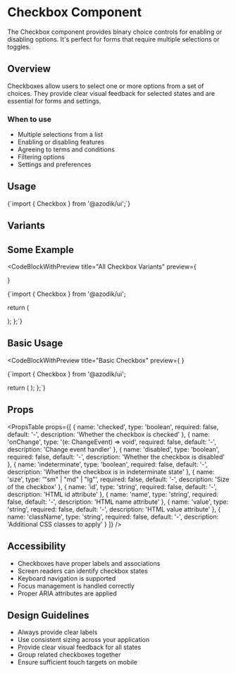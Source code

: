 
# Checkbox Component

The Checkbox component provides binary choice controls for enabling or disabling options. It's perfect for forms that require multiple selections or toggles.

## Overview

Checkboxes allow users to select one or more options from a set of choices. They provide clear visual feedback for selected states and are essential for forms and settings.

### When to use
- Multiple selections from a list
- Enabling or disabling features
- Agreeing to terms and conditions
- Filtering options
- Settings and preferences


## Usage

<CodeBlock language="tsx">
{`import { Checkbox } from '@azodik/ui';`}
</CodeBlock>

## Variants

<ComponentRenderer componentName="checkbox" />

## Some Example

<CodeBlockWithPreview 
  title="All Checkbox Variants"
  preview={
    <div className="space-y-4">
      <Checkbox
        label="I agree to the terms and conditions"
        checked={false}
      />
      <Checkbox
        label="Subscribe to newsletter"
        checked={true}
      />
      <Checkbox
        label="Disabled checkbox"
        disabled={true}
      />
    </div>
  }
>
{`import { Checkbox } from '@azodik/ui';

  return (
    <div className="space-y-4">
      <Checkbox
        label="I agree to the terms and conditions"
        checked={false}
      />
      <Checkbox
        label="Subscribe to newsletter"
        checked={true}
      />
      <Checkbox
        label="Disabled checkbox"
        disabled={true}
      />
    </div>
  );
};`}
</CodeBlockWithPreview>

## Basic Usage

<CodeBlockWithPreview 
  title="Basic Checkbox"
  preview={
    <Checkbox
      label="I agree to the terms and conditions"
      checked={false}
    />
  }
>
{`import { Checkbox } from '@azodik/ui';

  return (
    <Checkbox
      label="I agree to the terms and conditions"
      checked={false}
    />
  );
};`}
</CodeBlockWithPreview>

## Props

<PropsTable props={[
  {
    name: 'checked',
    type: 'boolean',
    required: false,
    default: '-',
    description: 'Whether the checkbox is checked'
  },
  {
    name: 'onChange',
    type: '(e: ChangeEvent<HTMLInputElement>) => void',
    required: false,
    default: '-',
    description: 'Change event handler'
  },
  {
    name: 'disabled',
    type: 'boolean',
    required: false,
    default: '-',
    description: 'Whether the checkbox is disabled'
  },
  {
    name: 'indeterminate',
    type: 'boolean',
    required: false,
    default: '-',
    description: 'Whether the checkbox is in indeterminate state'
  },
  {
    name: 'size',
    type: '"sm" | "md" | "lg"',
    required: false,
    default: '-',
    description: 'Size of the checkbox'
  },
  {
    name: 'id',
    type: 'string',
    required: false,
    default: '-',
    description: 'HTML id attribute'
  },
  {
    name: 'name',
    type: 'string',
    required: false,
    default: '-',
    description: 'HTML name attribute'
  },
  {
    name: 'value',
    type: 'string',
    required: false,
    default: '-',
    description: 'HTML value attribute'
  },
  {
    name: 'className',
    type: 'string',
    required: false,
    default: '-',
    description: 'Additional CSS classes to apply'
  }
]} />

## Accessibility

- Checkboxes have proper labels and associations
- Screen readers can identify checkbox states
- Keyboard navigation is supported
- Focus management is handled correctly
- Proper ARIA attributes are applied

## Design Guidelines

- Always provide clear labels
- Use consistent sizing across your application
- Provide clear visual feedback for all states
- Group related checkboxes together
- Ensure sufficient touch targets on mobile
